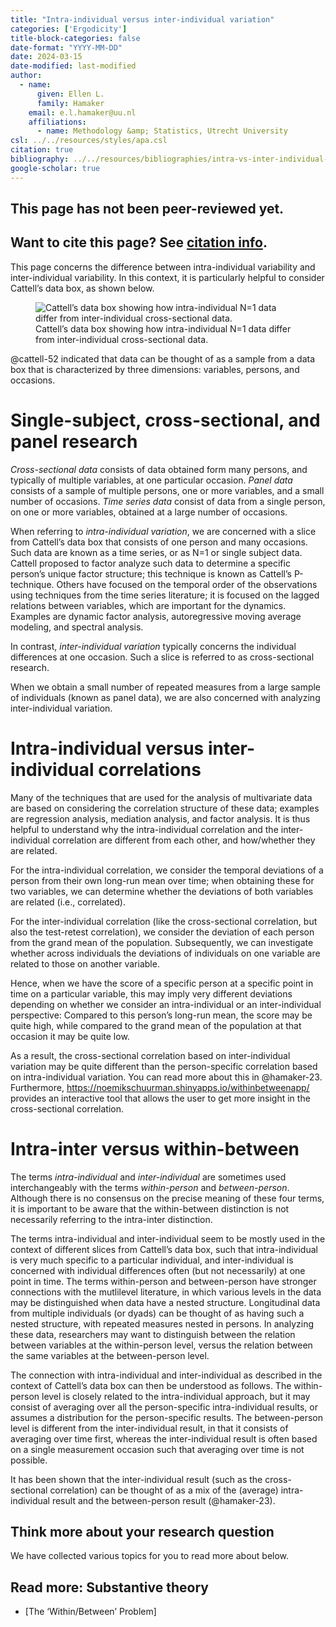 ```yaml
---
title: "Intra-individual versus inter-individual variation"
categories: ['Ergodicity']
title-block-categories: false
date-format: "YYYY-MM-DD"
date: 2024-03-15
date-modified: last-modified
author:
  - name:
      given: Ellen L.
      family: Hamaker
    email: e.l.hamaker@uu.nl
    affiliations:
      - name: Methodology &amp; Statistics, Utrecht University
csl: ../../resources/styles/apa.csl
citation: true
bibliography: ../../resources/bibliographies/intra-vs-inter-individual-variation.bib
google-scholar: true
---
```


::: callout-caution
## This page has not been peer-reviewed yet.
:::

::: callout-note
## Want to cite this page? See [citation info](intra-vs-inter-individual-variation.html#citation).
:::

This page concerns the difference between intra-individual variability and inter-individual variability. In this context, it is particularly helpful to consider Cattell's data box, as shown below.

![Cattell's data box showing how intra-individual N=1 data differ from inter-individual cross-sectional data.](../../resources/images/databox.svg){#fig-databox}

@cattell-52 indicated that data can be thought of as a sample from a data box that is characterized by three dimensions: variables, persons, and occasions.

# Single-subject, cross-sectional, and panel research

*Cross-sectional data* consists of data obtained form many persons, and typically of multiple variables, at one particular occasion. *Panel data* consists of a sample of multiple persons, one or more variables, and a small number of occasions. *Time series data* consist of data from a single person, on one or more variables, obtained at a large number of occasions.

When referring to *intra-individual variation*, we are concerned with a slice from Cattell's data box that consists of one person and many occasions. Such data are known as a time series, or as N=1 or single subject data. Cattell proposed to factor analyze such data to determine a specific person's unique factor structure; this technique is known as Cattell's P-technique. Others have focused on the temporal order of the observations using techniques from the time series literature; it is focused on the lagged relations between variables, which are important for the dynamics. Examples are dynamic factor analysis, autoregressive moving average modeling, and spectral analysis.

In contrast, *inter-individual variation* typically concerns the individual differences at one occasion. Such a slice is referred to as cross-sectional research.

When we obtain a small number of repeated measures from a large sample of individuals (known as panel data), we are also concerned with analyzing inter-individual variation.

# Intra-individual versus inter-individual correlations

Many of the techniques that are used for the analysis of multivariate data are based on considering the correlation structure of these data; examples are regression analysis, mediation analysis, and factor analysis. It is thus helpful to understand why the intra-individual correlation and the inter-individual correlation are different from each other, and how/whether they are related.

For the intra-individual correlation, we consider the temporal deviations of a person from their own long-run mean over time; when obtaining these for two variables, we can determine whether the deviations of both variables are related (i.e., correlated).

For the inter-individual correlation (like the cross-sectional correlation, but also the test-retest correlation), we consider the deviation of each person from the grand mean of the population. Subsequently, we can investigate whether across individuals the deviations of individuals on one variable are related to those on another variable.

Hence, when we have the score of a specific person at a specific point in time on a particular variable, this may imply very different deviations depending on whether we consider an intra-individual or an inter-individual perspective: Compared to this person's long-run mean, the score may be quite high, while compared to the grand mean of the population at that occasion it may be quite low.

As a result, the cross-sectional correlation based on inter-individual variation may be quite different than the person-specific correlation based on intra-individual variation. You can read more about this in @hamaker-23. Furthermore, <https://noemikschuurman.shinyapps.io/withinbetweenapp/> provides an interactive tool that allows the user to get more insight in the cross-sectional correlation.

# Intra-inter versus within-between

The terms *intra-individual* and *inter-individual* are sometimes used interchangeably with the terms *within-person* and *between-person*. Although there is no consensus on the precise meaning of these four terms, it is important to be aware that the within-between distinction is not necessarily referring to the intra-inter distinction.

The terms intra-individual and inter-individual seem to be mostly used in the context of different slices from Cattell's data box, such that intra-individual is very much specific to a particular individual, and inter-individual is concerned with individual differences often (but not necessarily) at one point in time. The terms within-person and between-person have stronger connections with the mutlilevel literature, in which various levels in the data may be distinguished when data have a nested structure. Longitudinal data from multiple individuals (or dyads) can be thought of as having such a nested structure, with repeated measures nested in persons. In analyzing these data, researchers may want to distinguish between the relation between variables at the within-person level, versus the relation between the same variables at the between-person level.

The connection with intra-individual and inter-individual as described in the context of Cattell's data box can then be understood as follows. The within-person level is closely related to the intra-individual approach, but it may consist of averaging over all the person-specific intra-individual results, or assumes a distribution for the person-specific results. The between-person level is different from the inter-individual result, in that it consists of averaging over time first, whereas the inter-individual result is often based on a single measurement occasion such that averaging over time is not possible.

It has been shown that the inter-individual result (such as the cross-sectional correlation) can be thought of as a mix of the (average) intra-individual result and the between-person result (@hamaker-23).

## Think more about your research question

We have collected various topics for you to read more about below.

::: {.callout-note collapse="false"}
## Read more: Substantive theory

-   \[The 'Within/Between' Problem\] <!-- -   [Formal model](\FormalModel_General.qmd) -->
:::
